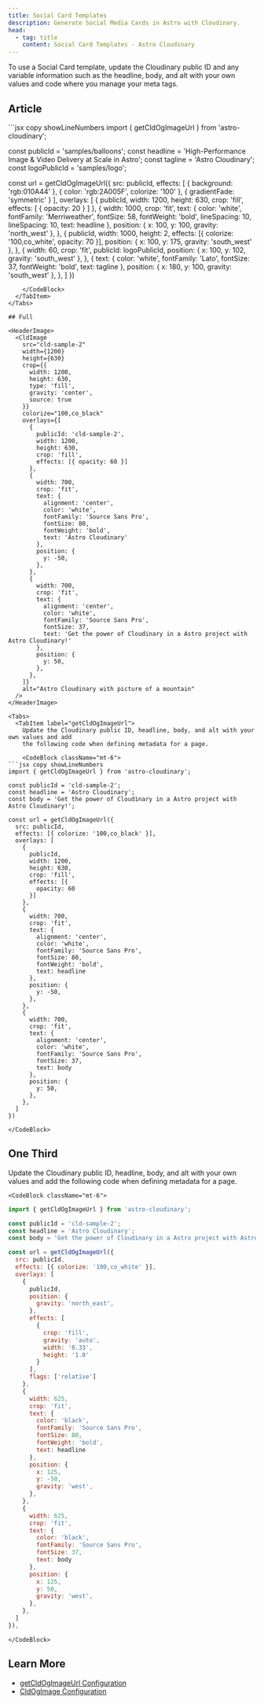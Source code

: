 ```yaml
---
title: Social Card Templates
description: Generate Social Media Cards in Astro with Cloudinary.
head:
  - tag: title
    content: Social Card Templates - Astro Cloudinary
---
```





To use a Social Card template, update the Cloudinary public ID and any variable
information such as the headline, body, and alt with your own values and code
where you manage your meta tags.

## Article

<HeaderImage>
  <CldImage
    src="samples/balloons"
    width={1200}
    height={630}
    crop={{
      width: 1200,
      height: 630,
      type: 'fill',
      gravity: 'center',
      source: true
    }}
    effects={[
      {
        background: 'rgb:010A44'
      },
      {
        color: 'rgb:2A005F',
        colorize: '100'
      },
      {
        gradientFade: 'symmetric'
      }
    ]}
    overlays={[
      {
        publicId: 'samples/balloons',
        width: 1200,
        height: 630,
        crop: 'fill',
        effects: [
          { opacity: 20 }
        ]
      },
      {
        width: 1000,
        crop: 'fit',
        text: {
          color: 'white',
          fontFamily: 'Merriweather',
          fontSize: 58,
          fontWeight: 'bold',
          lineSpacing: 10,
          lineSpacing: 10,
          text: 'High-Performance Image & Video Delivery at Scale in Astro'
        },
        position: {
          x: 100,
          y: 100,
          gravity: 'north_west'
        },
      },
      {
        publicId: 'samples/balloons',
        width: 1000,
        height: 2,
        effects: [{
          colorize: '100,co_white',
          opacity: 70
        }],
        position: {
          x: 100,
          y: 175,
          gravity: 'south_west'
        },
      },
      {
        width: 60,
        crop: 'fit',
        publicId: 'samples/logo',
        position: {
          x: 100,
          y: 102,
          gravity: 'south_west'
        },
      },
      {
        text: {
          color: 'white',
          fontFamily: 'Lato',
          fontSize: 37,
          fontWeight: 'bold',
          text: 'Astro Cloudinary'
        },
        position: {
          x: 180,
          y: 100,
          gravity: 'south_west'
        },
      },
    ]}
    alt="Astro Cloudinary High-Performance Image & Video Delivery at Scale in Astro over picture of a mountain"
  />
</HeaderImage>

<Tabs>
  <TabItem label="getCldOgImageUrl">
    <CodeBlock className="mt-6">
```jsx copy showLineNumbers
import { getCldOgImageUrl } from 'astro-cloudinary';

const publicId = 'samples/balloons';
const headline = 'High-Performance Image & Video Delivery at Scale in Astro';
const tagline = 'Astro Cloudinary';
const logoPublicId = 'samples/logo';

const url = getCldOgImageUrl({
  src: publicId,
  effects: [
    {
      background: 'rgb:010A44'
    },
    {
      color: 'rgb:2A005F',
      colorize: '100'
    },
    {
      gradientFade: 'symmetric'
    }
  ],
  overlays: [
    {
      publicId,
      width: 1200,
      height: 630,
      crop: 'fill',
      effects: [
        { opacity: 20 }
      ]
    },
    {
      width: 1000,
      crop: 'fit',
      text: {
        color: 'white',
        fontFamily: 'Merriweather',
        fontSize: 58,
        fontWeight: 'bold',
        lineSpacing: 10,
        lineSpacing: 10,
        text: headline
      },
      position: {
        x: 100,
        y: 100,
        gravity: 'north_west'
      },
    },
    {
      publicId,
      width: 1000,
      height: 2,
      effects: [{
        colorize: '100,co_white',
        opacity: 70
      }],
      position: {
        x: 100,
        y: 175,
        gravity: 'south_west'
      },
    },
    {
      width: 60,
      crop: 'fit',
      publicId: logoPublicId,
      position: {
        x: 100,
        y: 102,
        gravity: 'south_west'
      },
    },
    {
      text: {
        color: 'white',
        fontFamily: 'Lato',
        fontSize: 37,
        fontWeight: 'bold',
        text: tagline
      },
      position: {
        x: 180,
        y: 100,
        gravity: 'south_west'
      },
    },
  ]
})
```
    </CodeBlock>
  </TabItem>
</Tabs>

## Full

<HeaderImage>
  <CldImage
    src="cld-sample-2"
    width={1200}
    height={630}
    crop={{
      width: 1200,
      height: 630,
      type: 'fill',
      gravity: 'center',
      source: true
    }}
    colorize="100,co_black"
    overlays={[
      {
        publicId: 'cld-sample-2',
        width: 1200,
        height: 630,
        crop: 'fill',
        effects: [{ opacity: 60 }]
      },
      {
        width: 700,
        crop: 'fit',
        text: {
          alignment: 'center',
          color: 'white',
          fontFamily: 'Source Sans Pro',
          fontSize: 80,
          fontWeight: 'bold',
          text: 'Astro Cloudinary'
        },
        position: {
          y: -50,
        },
      },
      {
        width: 700,
        crop: 'fit',
        text: {
          alignment: 'center',
          color: 'white',
          fontFamily: 'Source Sans Pro',
          fontSize: 37,
          text: 'Get the power of Cloudinary in a Astro project with Astro Cloudinary!'
        },
        position: {
          y: 50,
        },
      },
    ]}
    alt="Astro Cloudinary with picture of a mountain"
  />
</HeaderImage>

<Tabs>
  <TabItem label="getCldOgImageUrl">
    Update the Cloudinary public ID, headline, body, and alt with your own values and add
    the following code when defining metadata for a page.

    <CodeBlock className="mt-6">
```jsx copy showLineNumbers
import { getCldOgImageUrl } from 'astro-cloudinary';

const publicId = 'cld-sample-2';
const headline = 'Astro Cloudinary';
const body = 'Get the power of Cloudinary in a Astro project with Astro Cloudinary!';

const url = getCldOgImageUrl({
  src: publicId,
  effects: [{ colorize: '100,co_black' }],
  overlays: [
    {
      publicId,
      width: 1200,
      height: 630,
      crop: 'fill',
      effects: [{
        opacity: 60
      }]
    },
    {
      width: 700,
      crop: 'fit',
      text: {
        alignment: 'center',
        color: 'white',
        fontFamily: 'Source Sans Pro',
        fontSize: 80,
        fontWeight: 'bold',
        text: headline
      },
      position: {
        y: -50,
      },
    },
    {
      width: 700,
      crop: 'fit',
      text: {
        alignment: 'center',
        color: 'white',
        fontFamily: 'Source Sans Pro',
        fontSize: 37,
        text: body
      },
      position: {
        y: 50,
      },
    },
  ]
})
```
    </CodeBlock>
  </TabItem>
</Tabs>

## One Third

<HeaderImage>
  <CldImage
    src="cld-sample-2"
    width={1200}
    height={630}
    crop={{
      width: 1200,
      height: 630,
      type: 'fill',
      gravity: 'center',
      source: true
    }}
    colorize="100,co_white"
    overlays={[
      {
        publicId: 'cld-sample-2',
        position: {
          gravity: 'north_east',
        },
        effects: [
          {
            crop: 'fill',
            gravity: 'auto',
            width: '0.33',
            height: '1.0'
          }
        ],
        flags: ['relative']
      },
      {
        width: 625,
        crop: 'fit',
        text: {
          color: 'black',
          fontFamily: 'Source Sans Pro',
          fontSize: 80,
          fontWeight: 'bold',
          text: 'Astro Cloudinary'
        },
        position: {
          x: 125,
          y: -50,
          gravity: 'west',
        },
      },
      {
        width: 625,
        crop: 'fit',
        text: {
          color: 'black',
          fontFamily: 'Source Sans Pro',
          fontSize: 37,
          text: 'Get the power of Cloudinary in a Astro project with Astro Cloudinary!'
        },
        position: {
          x: 125,
          y: 50,
          gravity: 'west',
        },
      },
    ]}
    alt="Astro Cloudinary with picture of a mountain"
  />
</HeaderImage>

<Tabs>
  <TabItem label="getCldOgImageUrl">
    Update the Cloudinary public ID, headline, body, and alt with your own values and add
    the following code when defining metadata for a page.

    <CodeBlock className="mt-6">
```jsx copy showLineNumbers
import { getCldOgImageUrl } from 'astro-cloudinary';

const publicId = 'cld-sample-2';
const headline = 'Astro Cloudinary';
const body = 'Get the power of Cloudinary in a Astro project with Astro Cloudinary!';

const url = getCldOgImageUrl({
  src: publicId,
  effects: [{ colorize: '100,co_white' }],
  overlays: [
    {
      publicId,
      position: {
        gravity: 'north_east',
      },
      effects: [
        {
          crop: 'fill',
          gravity: 'auto',
          width: '0.33',
          height: '1.0'
        }
      ],
      flags: ['relative']
    },
    {
      width: 625,
      crop: 'fit',
      text: {
        color: 'black',
        fontFamily: 'Source Sans Pro',
        fontSize: 80,
        fontWeight: 'bold',
        text: headline
      },
      position: {
        x: 125,
        y: -50,
        gravity: 'west',
      },
    },
    {
      width: 625,
      crop: 'fit',
      text: {
        color: 'black',
        fontFamily: 'Source Sans Pro',
        fontSize: 37,
        text: body
      },
      position: {
        x: 125,
        y: 50,
        gravity: 'west',
      },
    },
  ]
}),
```
    </CodeBlock>
  </TabItem>
</Tabs>

## Learn More
* [getCldOgImageUrl Configuration](/getcldogimageurl/configuration)
* [CldOgImage Configuration](/cldogimage/configuration)